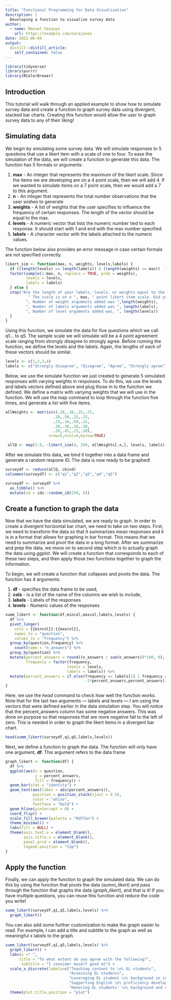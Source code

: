 ```yaml
---
title: "Functional Programming for Data Visualization"
description: |
  Developing a function to visualize survey data
author:
  - name: Manuel Vazquez
    url: https://example.com/norajones
date: 2022-06-04
output:
  distill::distill_article:
    self_contained: false
---
```


```r
library(tidyverse)
library(purrr)
library(RColorBrewer)
```

## Introduction 

This tutorial will walk through an applied example to show how to simulate survey data
and create a function to graph survey data using divergent, stacked bar charts. Creating this function would allow the user to graph survey data to any of their liking!

## Simulating data

We begin by simulating some survey data. We will simulate responses to 5 questions that 
use a likert item with a scale of one to four. To ease the simulation of the data, we 
will create a function to generate this data. The function has 5 formals or arguments:

1.    **max** - An integer that represents the maximum of the likert scale. Since the items we are developing are on a 4 point scale, then we will add 4. If we wanted to simulate items on a 7 point scale, then we would add a 7 to this argument. 
2.    **n** - An integer that represents the total number observations that the user wishes to generate
3.    **weights** - A list of weights that the user specifies to influence the frequency of certain responses. The length of the vector should be equal to the max.
4.    **levels** - A numeric vector that lists the numeric number tied to each response. It should start with 1 and end with the max number specified.
5.    **labels** - A character vector with the labels attached to the numeric values.
  
The function below also provides an error message in case certain formals are not specified correctly. 
```r
likert_sim <- function(max, n, weights, levels,labels) {
  if ((length(levels) == length(labels)) & (length(weights) == max))  {
  factor(sample(1:max, n, replace = TRUE, prob = weights),
         levels = levels,
         labels = labels)
  } else {
  stop("Are the length of your labels, levels, or weights equal to the likert item specified? ",  
          " The scale is on a ", max, " point likert item scale. Did you add sufficient arguments?  ",
         ", Number of weight arguments added was ",length(weights),
         ", Number of labels arguments added was ", length(labels),
         ", Number of level arguments added was, ", length(levels))
  }
}

```

Using this function, we simulate the data for five questions which we call q1... to q5. 
The sample scale we will simulate will be a 4 point agreement scale ranging from strongly 
disagree to strongly agree. Before running the function, we define the levels and the labels. Again, the lengths of each of these vectors should be similar.

```r
levels <- c(1,2,3,4)
labels <- c("Strongly disagree", "Disagree", "Agree", "Strongly agree")

```

Below, we use the simulate function we just created to generate 5 simulated responses with varying weights in responses. To do this, we use the levels and labels vectors defined above and plug those in to the function we defined. We define a matrix with variying weights that we will use in the function. We will use the map command to loop through the function five times, and generate a list with five items.


```r
allWeights <- matrix(c(.20,.30,.25,.25,
                     .10,.50,.15,.25,
                     .25,.10,.50,.15,
                     .30,.30,.10,.30,
                     .39,.45,.15,.10),
                   nrow=5,ncol=4,byrow=TRUE)

 allQ <- map(1:5, ~likert_sim(4, 250, allWeights[.x,], levels, labels)) 

```

After we simulate this data, we bind it together into a data frame and generate a random
respone ID. The data is now ready to be graphed!

```r
surveydf <- reduce(allQ, cbind) 
colnames(surveydf) <- c("q1","q2","q3","q4","q5")

surveydf <- surveydf %>%
  as_tibble() %>%
  mutate(id = ids::random_id(250, 4))

```

## Create a function to graph the data

Now that we have the data simulated, we are ready to graph. In order to create a divergent
horizontal bar chart, we need to take on two steps. First, we need to transform the data 
so that it summarizes mean responses and it is in a format that allows for graphing in bar 
format. This means that we need to summarize and pivot the data in a long format. After we 
summarize and prep the data, we move on to second step which is to actually graph the data using *ggplot*. We will create a function that corresponds to each of these two steps, and then apply those two functions together to graph the information.

To begin, we will create a function that collapses and pivots the data. The function has 4 arguments:

1.    **df ** - specifies the data frame to be used,
2.    **cols** - is a list of the name of the columns we wish to include,
3.    **labels** - Labels of the responses
4.    **levels** - Numeric values of the responses

```r
summ_likert <- function(df,mincol,maxcol,labels,levels) {
  df %>%
  pivot_longer(
    cols = {{mincol}}:{{maxcol}},
    names_to = "question",
    values_to = "frequency") %>%
  group_by(question,frequency) %>%
    count(name = "n_answers") %>%
  group_by(question) %>%
  mutate(percent_answers = round((n_answers / sum(n_answers))*100, 0),
         frequency = factor(frequency,
                           levels = levels,
                           labels = labels)) %>%
  mutate(percent_answers = if_else(frequency == labels[1] | frequency == labels[2],
                                   -1*percent_answers,percent_answers))
}
```

Here, we use the *head* command to check how well the function works. Note that for 
the last two arguments — labels and levels — I am using the vectors that were defined earlier in the data simulation step. You will notice that the percent_answers column has some negative answers. This was done on purpose so that responses that are more negative fall to the left of zero. This is needed in order to graph the likert items in a divergent bar chart.

```r
head(summ_likert(surveydf,q1,q5,labels,levels))
```


Next, we define a function to graph the data. The function will only have one 
argument, **df**. This argument refers to the data frame


```r
graph_likert <- function(df) {
  df %>%
  ggplot(aes(x = question,
             y = percent_answers,
             fill = frequency)) + 
  geom_bar(stat = "identity") +
  geom_text(aes(label = abs(percent_answers)),
            position = position_stack(vjust = 0.5),
            color = "white",
            fontface = "bold") +
  geom_hline(yintercept = 0) +
  coord_flip() +
  scale_fill_brewer(palette = "RdYlGn") +
  theme_minimal() +
  labs(fill = NULL) +
  theme(axis.text.x = element_blank(),
        axis.title.x = element_blank(),
        panel.grid = element_blank(),
        legend.position = "top")
}

```


## Apply the function

Finally, we can apply the function to graph the simulated data. We can do this by
using the function that pivots the data (*summ_likert*) and pass through the function
that graphs the data (*graph_likert*), and that is it! If you have multiple questions,
you can reuse this function and reduce the code you write!

```r
summ_likert(surveydf,q1,q5,labels,levels) %>%
  graph_likert()
```

You can also add some further customization to make the graph easier to read. For example,
I can add a title and subtitle to the graph as well as meaningful x labels to the graph.

```r
summ_likert(surveydf,q1,q5,labels,levels) %>%
  graph_likert() +
  labs(x =" ",
      title = "To what extent do you agree with the following?",
       subtitle = "I consider myself good at") +
  scale_x_discrete(labels=c("Teaching content to \n\ EL students", 
                            "Assessing EL students", 
                            "Leveraging EL student \n\ background in instruction", 
                            "Supporting English \n\ proficiency development", 
                            "Honoring EL students' \n\ background and culture")) +
  theme(plot.title.position = "plot")


```

